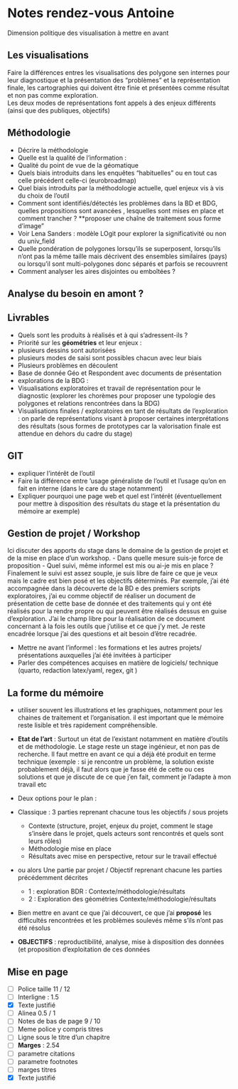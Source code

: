 # Notes rendez-vous Antoine

Dimension politique des visualisation à mettre en avant

## Les visualisations

Faire la différences entres les visualisations des polygone sen internes pour leur diagnostique et la présentation des "problèmes" et la représentation finale, les cartographies qui doivent être finie et présentées comme résultat et non pas comme exploration.\
Les deux modes de représentations font appels à des enjeux différents (ainsi que des publiques, objectifs)

## Méthodologie

-   Décrire la méthodologie
-   Quelle est la qualité de l'information :
-   Qualité du point de vue de la géomatique
-   Quels biais introduits dans les enquêtes "habituelles " ou en tout cas celle précédent celle-ci (eurobroadmap)
-   Quel biais introduits par la méthodologie actuelle, quel enjeux vis à vis du choix de l'outil
-   Comment sont identifiés/détectés les problèmes dans la BD et BDG, quelles propositions sont avancées , lesquelles sont mises en place et comment trancher ? \*\*proposer une chaîne de traitement sous forme d'image"
-   Voir Lena Sanders : modèle LOgit pour explorer la significativité ou non du univ_field
-   Quelle pondération de polygones lorsqu'ils se superposent, lorsqu'ils n'ont pas la même taille mais décrivent des ensembles similaires (pays) ou lorsqu'il sont multi-polygones donc séparés et parfois se recouvrent
-   Comment analyser les aires disjointes ou emboîtées ?

## Analyse du besoin en amont ?

## Livrables

-   Quels sont les produits à réalisés et à qui s'adressent-ils ?
-   Priorité sur les **géométries** et leur enjeux :
-   plusieurs dessins sont autorisées
-   plusieurs modes de saisi sont possibles chacun avec leur biais
-   Plusieurs problèmes en découlent
-   Base de donnée Géo et Respondent avec documents de présentation
-   explorations de la BDG :
-   Visualisations exploratoires et travail de représentation pour le diagnostic (explorer les chorèmes pour proposer une typologie des polygones et relations rencontrées dans la BDG)
-   Visualisations finales / exploratoires en tant de résultats de l'exploration : on parle de représentations visant à proposer certaines interprétations des résultats (sous formes de prototypes car la valorisation finale est attendue en dehors du cadre du stage)

## GIT

-   expliquer l'intérêt de l'outil
-   Faire la différence entre 'usage généraliste de l'outil et l'usage qu'on en fait en interne (dans le care du stage notamment)
-   Expliquer pourquoi une page web et quel est l'intérêt (éventuellement pour mettre à disposition des résultats du stage et la présentation du mémoire ar exemple)

## Gestion de projet / Workshop

Ici discuter des apports du stage dans le domaine de la gestion de projet et de la mise en place d'un workshop. - Dans quelle mesure suis-je force de proposition - Quel suivi, même informel est mis ou ai-je mis en place ? Finalement le suivi est assez souple, je suis libre de faire ce que je veux mais le cadre est bien posé et les objectifs déterminés. Par exemple, j'ai été accompagnée dans la découverte de la BD e des premiers scripts exploratoires, j'ai eu comme objectif de réaliser un document de présentation de cette base de donnée et des traitements qui y ont été réalisés pour la rendre propre ou qui peuvent être réalisés dessus en guise d'exploration. J'ai le champ libre pour la réalisation de ce document concernant à la fois les outils que j'utilise et ce que j'y met. Je reste encadrée lorsque j'ai des questions et ait besoin d'être recadrée.

-   Mettre ne avant l'informel : les formations et les autres projets/ présentations auxquelles j'ai été invitées à participer
-   Parler des compétences acquises en matière de logiciels/ technique (quarto, redaction latex/yaml, regex, git )

## La forme du mémoire

-   utiliser souvent les illustrations et les graphiques, notamment pour les chaines de traitement et l'organisation. il est important que le mémoire reste lisible et très rapidement compréhensible.

-   **Etat de l'art** : Surtout un état de l'existant notamment en matière d'outils et de méthodologie. Le stage reste un stage ingénieur, et non pas de recherche. Il faut mettre en avant ce qui a déjà été produit en terme technique (exemple : si je rencontre un problème, la solution existe probablement déjà, il faut alors que je fasse été de cette ou ces solutions et que je discute de ce que j'en fait, comment je l'adapte à mon travail etc

-   Deux options pour le plan :

-   Classique : 3 parties reprenant chacune tous les objectifs / sous projets

    -   Contexte (structure, projet, enjeux du projet, comment le stage s'insère dans le projet, quels acteurs sont rencontrés et quels sont leurs rôles)
    -   Méthodologie mise en place
    -   Résultats avec mise en perspective, retour sur le travail effectué

-   ou alors Une partie par projet / Objectif reprenant chacune les parties précédemment décrites

    -   1 : exploration BDR : Contexte/méthodologie/résultats
    -   2 : Exploration des géométries Contexte/méthodologie/résultats

-   Bien mettre en avant ce que j'ai découvert, ce que j'ai **proposé** les difficultés rencontrées et les problèmes soulevés même s'ils n'ont pas été résolus

-   **OBJECTIFS** : reproductibilité, analyse, mise à disposition des données (et proposition d'exploitation de ces données

## Mise en page

-   [ ] Police taille 11 / 12
-   [ ] Interligne : 1.5
-   [x] Texte justifié
-   [ ] Alinea 0.5 / 1
-   [ ] Notes de bas de page 9 / 10
-   [ ] Meme police y compris titres
-   [ ] Ligne sous le titre d'un chapitre
-   [ ] **Marges** : 2.54
-   [ ] parametre citations
-   [ ] parametre footnotes
-   [ ] marges titres
-   [x] Texte justifié
